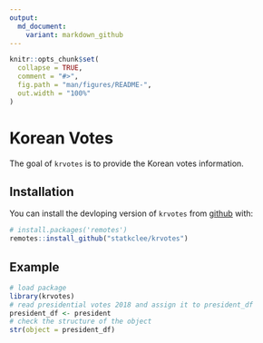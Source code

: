 ```yaml
---
output: 
  md_document:
    variant: markdown_github
---
```


<!-- README.md is generated from README.Rmd. Please edit that file -->

```r
knitr::opts_chunk$set(
  collapse = TRUE,
  comment = "#>",
  fig.path = "man/figures/README-",
  out.width = "100%"
)
```
# Korean Votes

The goal of `krvotes` is to provide the Korean votes information. 

## Installation

You can install the devloping version of `krvotes` from [github](https://github.com/statkclee/krvotes) with:

``` r
# install.packages('remotes')
remotes::install_github("statkclee/krvotes")
```

## Example 

```r
# load package
library(krvotes)
# read presidential votes 2018 and assign it to president_df
president_df <- president
# check the structure of the object
str(object = president_df)
```
